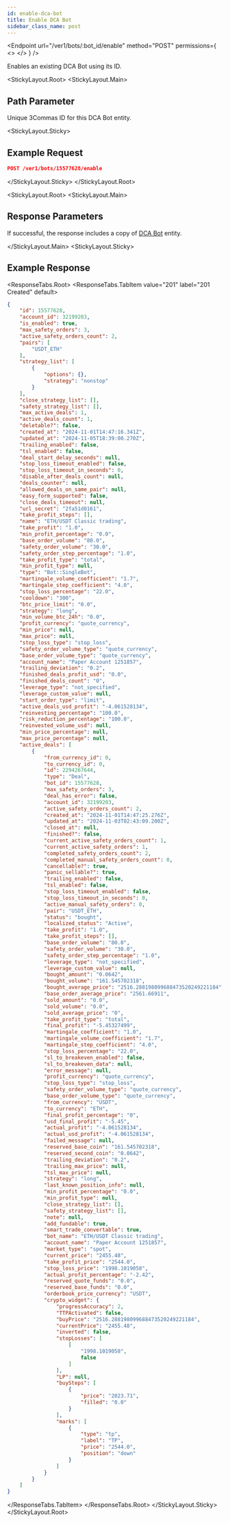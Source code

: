 ```yaml
---
id: enable-dca-bot
title: Enable DCA Bot
sidebar_class_name: post
---
```



<Endpoint
  url="/ver1/bots/:bot_id/enable"
  method="POST"
  permissions={
    <>
      <Permission title="Permission" description="BOTS_WRITE" />
      <Permission title="Security" description="SIGNED" />
    </>
  }
/>

 Enables an existing DCA Bot using its ID.

<StickyLayout.Root>
   <StickyLayout.Main>

## Path Parameter

<ApiParam name='bot_id' type='integer' id="bot_id" required>
  Unique 3Commas ID for this DCA Bot entity.
</ApiParam>
   </StickyLayout.Main>

<StickyLayout.Sticky>

## Example Request

```json
POST /ver1/bots/15577628/enable
```
   </StickyLayout.Sticky>
</StickyLayout.Root>

<StickyLayout.Root>
   <StickyLayout.Main>

## Response Parameters

If successful, the response includes a copy of [DCA Bot](/dca-bot/0_dca_bot_entity.mdx) entity.

</StickyLayout.Main>
<StickyLayout.Sticky>

## Example Response
<ResponseTabs.Root>
      <ResponseTabs.TabItem value="201" label="201 Created" default>
```json
{
    "id": 15577628,
    "account_id": 32199203,
    "is_enabled": true,
    "max_safety_orders": 3,
    "active_safety_orders_count": 2,
    "pairs": [
        "USDT_ETH"
    ],
    "strategy_list": [
        {
            "options": {},
            "strategy": "nonstop"
        }
    ],
    "close_strategy_list": [],
    "safety_strategy_list": [],
    "max_active_deals": 1,
    "active_deals_count": 1,
    "deletable?": false,
    "created_at": "2024-11-01T14:47:16.341Z",
    "updated_at": "2024-11-05T18:39:00.270Z",
    "trailing_enabled": false,
    "tsl_enabled": false,
    "deal_start_delay_seconds": null,
    "stop_loss_timeout_enabled": false,
    "stop_loss_timeout_in_seconds": 0,
    "disable_after_deals_count": null,
    "deals_counter": null,
    "allowed_deals_on_same_pair": null,
    "easy_form_supported": false,
    "close_deals_timeout": null,
    "url_secret": "2fa51d0161",
    "take_profit_steps": [],
    "name": "ETH/USDT Classic trading",
    "take_profit": "1.0",
    "min_profit_percentage": "0.0",
    "base_order_volume": "80.0",
    "safety_order_volume": "30.0",
    "safety_order_step_percentage": "1.0",
    "take_profit_type": "total",
    "min_profit_type": null,
    "type": "Bot::SingleBot",
    "martingale_volume_coefficient": "1.7",
    "martingale_step_coefficient": "4.0",
    "stop_loss_percentage": "22.0",
    "cooldown": "300",
    "btc_price_limit": "0.0",
    "strategy": "long",
    "min_volume_btc_24h": "0.0",
    "profit_currency": "quote_currency",
    "min_price": null,
    "max_price": null,
    "stop_loss_type": "stop_loss",
    "safety_order_volume_type": "quote_currency",
    "base_order_volume_type": "quote_currency",
    "account_name": "Paper Account 1251857",
    "trailing_deviation": "0.2",
    "finished_deals_profit_usd": "0.0",
    "finished_deals_count": "0",
    "leverage_type": "not_specified",
    "leverage_custom_value": null,
    "start_order_type": "limit",
    "active_deals_usd_profit": "-4.061528134",
    "reinvesting_percentage": "100.0",
    "risk_reduction_percentage": "100.0",
    "reinvested_volume_usd": null,
    "min_price_percentage": null,
    "max_price_percentage": null,
    "active_deals": [
        {
            "from_currency_id": 0,
            "to_currency_id": 0,
            "id": 2294267644,
            "type": "Deal",
            "bot_id": 15577628,
            "max_safety_orders": 3,
            "deal_has_error": false,
            "account_id": 32199203,
            "active_safety_orders_count": 2,
            "created_at": "2024-11-01T14:47:25.276Z",
            "updated_at": "2024-11-03T02:43:09.200Z",
            "closed_at": null,
            "finished?": false,
            "current_active_safety_orders_count": 1,
            "current_active_safety_orders": 1,
            "completed_safety_orders_count": 2,
            "completed_manual_safety_orders_count": 0,
            "cancellable?": true,
            "panic_sellable?": true,
            "trailing_enabled": false,
            "tsl_enabled": false,
            "stop_loss_timeout_enabled": false,
            "stop_loss_timeout_in_seconds": 0,
            "active_manual_safety_orders": 0,
            "pair": "USDT_ETH",
            "status": "bought",
            "localized_status": "Active",
            "take_profit": "1.0",
            "take_profit_steps": [],
            "base_order_volume": "80.0",
            "safety_order_volume": "30.0",
            "safety_order_step_percentage": "1.0",
            "leverage_type": "not_specified",
            "leverage_custom_value": null,
            "bought_amount": "0.0642",
            "bought_volume": "161.545702318",
            "bought_average_price": "2516.288198099688473520249221184",
            "base_order_average_price": "2561.66911",
            "sold_amount": "0.0",
            "sold_volume": "0.0",
            "sold_average_price": "0",
            "take_profit_type": "total",
            "final_profit": "-5.45327499",
            "martingale_coefficient": "1.0",
            "martingale_volume_coefficient": "1.7",
            "martingale_step_coefficient": "4.0",
            "stop_loss_percentage": "22.0",
            "sl_to_breakeven_enabled": false,
            "sl_to_breakeven_data": null,
            "error_message": null,
            "profit_currency": "quote_currency",
            "stop_loss_type": "stop_loss",
            "safety_order_volume_type": "quote_currency",
            "base_order_volume_type": "quote_currency",
            "from_currency": "USDT",
            "to_currency": "ETH",
            "final_profit_percentage": "0",
            "usd_final_profit": "-5.45",
            "actual_profit": "-4.061528134",
            "actual_usd_profit": "-4.061528134",
            "failed_message": null,
            "reserved_base_coin": "161.545702318",
            "reserved_second_coin": "0.0642",
            "trailing_deviation": "0.2",
            "trailing_max_price": null,
            "tsl_max_price": null,
            "strategy": "long",
            "last_known_position_info": null,
            "min_profit_percentage": "0.0",
            "min_profit_type": null,
            "close_strategy_list": [],
            "safety_strategy_list": [],
            "note": null,
            "add_fundable": true,
            "smart_trade_convertable": true,
            "bot_name": "ETH/USDT Classic trading",
            "account_name": "Paper Account 1251857",
            "market_type": "spot",
            "current_price": "2455.48",
            "take_profit_price": "2544.0",
            "stop_loss_price": "1998.1019058",
            "actual_profit_percentage": "-2.42",
            "reserved_quote_funds": "0.0",
            "reserved_base_funds": "0.0",
            "orderbook_price_currency": "USDT",
            "crypto_widget": {
                "progressAccuracy": 2,
                "TTPАctivated": false,
                "buyPrice": "2516.288198099688473520249221184",
                "currentPrice": "2455.48",
                "inverted": false,
                "stopLosses": [
                    [
                        "1998.1019058",
                        false
                    ]
                ],
                "LP": null,
                "buySteps": [
                    {
                        "price": "2023.71",
                        "filled": "0.0"
                    }
                ],
                "marks": [
                    {
                        "type": "tp",
                        "label": "TP",
                        "price": "2544.0",
                        "position": "down"
                    }
                ]
            }
        }
    ]
}
```
</ResponseTabs.TabItem>
</ResponseTabs.Root>
</StickyLayout.Sticky>
</StickyLayout.Root>


